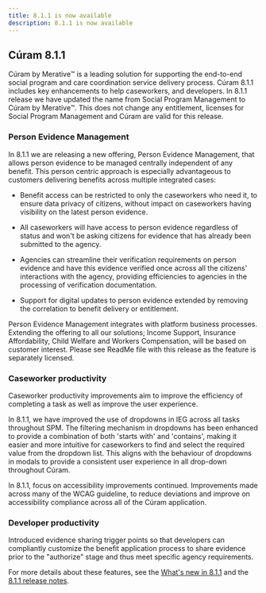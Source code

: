 ```yaml
---
title: 8.1.1 is now available
description: 8.1.1 is now available
---
```


## Cúram 8.1.1

Cúram by Merative™ is a leading solution for supporting the end-to-end social program and care coordination service delivery process. Cúram 8.1.1 includes key enhancements to help caseworkers, and developers. In 8.1.1 release we have updated the name from Social Program Management to Cúram by Merative™. This does not change any entitlement, licenses for Social Program Management and Cúram are valid for this release.

### Person Evidence Management

In 8.1.1 we are releasing a new offering, Person Evidence Management, that allows person evidence to be managed centrally independent of any benefit. This person centric approach is especially advantageous to customers delivering benefits across multiple integrated cases:

* Benefit access can be restricted to only the caseworkers who need it, to ensure data privacy of citizens, without impact on caseworkers having visibility on the latest person evidence.

* All caseworkers will have access to person evidence regardless of status and won't be asking citizens for evidence that has already been submitted to the agency.

* Agencies can streamline their verification requirements on person evidence and have this evidence verified once across all the citizens' interactions with the agency, providing efficiencies to agencies in the processing of verification documentation.

* Support for digital updates to person evidence extended by removing the correlation to benefit delivery or entitlement.

Person Evidence Management integrates with platform business processes. Extending the offering to all our solutions; Income Support, Insurance Affordability, Child Welfare and Workers Compensation, will be based on customer interest. Please see ReadMe file with this release as the feature is separately licensed.

### Caseworker productivity

Caseworker productivity improvements aim to improve the efficiency of completing a task as well as improve the user experience. 

In 8.1.1, we have improved the use of dropdowns in IEG across all tasks throughout SPM. The filtering mechanism in dropdowns has been enhanced to provide a combination of both 'starts with' and 'contains', making it easier and more intuitive for caseworkers to find and select the required value from the dropdown list. This aligns with the behaviour of dropdowns in modals to provide a consistent user experience in all drop-down throughout Cúram. 

In 8.1.1, focus on accessibility improvements continued. Improvements made across many of the WCAG guideline, to reduce deviations and improve on accessibility compliance across all of the Cúram application. 

### Developer productivity

Introduced evidence sharing trigger points so that developers can compliantly customize the benefit application process to share evidence prior to the "authorize" stage and thus meet specific agency requirements.

For more details about these features, see the [What's new in 8.1.1](/pdf/spm/SPM_WhatsNew_810.pdf) and the [8.1.1 release notes](/pdf/releasenotes/spm8100.pdf).
